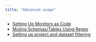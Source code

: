 ```yaml
---
title: "Advanced usage"
---
```


* [Setting Up Monitors as Code](/docs/setting-up-monitors-as-code)
* [Muting Schemas/Tables Using Regex](/docs/muting-schemastables-using-regex)
* [Setting up project and dataset filtering](/docs/project-and-dataset-filtering)